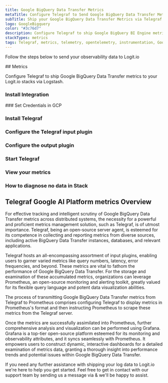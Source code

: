 ```yaml
---
title: Google BigQuery Data Transfer Metrics
metaTitle: Configure Telegraf to Send Google BigQuery Data Transfer Metrics
subTitle: Ship your Google BigQuery Data Transfer Metrics via Telegraf to your Logit.io Stack
logo: GoogleBigquery
color: "#3c76d7"
description: Configure Telegraf to ship Google BigQuery BI Engine metrics to your Logit.io stacks. Use our Telegraf Google BigQuery BI Engine metrics example configuration.
stackTypes: metrics
tags: Telegraf, metrics, telemetry, opentelemetry, instrumentation, Google BigQuery Data Transfer, Big, Query
---
```


Follow the steps below to send your observability data to Logit.io

<Steps>
  ## Metrics

  Configure Telegraf to ship Google BigQuery Data Transfer metrics to your Logit.io stacks via Logstash.
  
  ### Install Integration
  <InstallIntegration/>
  ### Set Credentials in GCP

  <SetGCPCredentials intro="Google BigQuery Data Transfer Service, a specialized offering within Google Cloud, provides automated data movement from SaaS applications to Google BigQuery. 
  Promoting secure and seamless data transfer, it plays a pivotal role in today's data-centric, cloud-based ecosystems."/>

  ### Install Telegraf

  <InstallTelegraf />

  ### Configure the Telegraf input plugin

  <TelegrafStackDriverInput metric_type="bigquerydatatransfer.googleapis.com"/>

  ### Configure the output plugin

  <TelegrafOutputPlugin />

  ### Start Telegraf

  <StartTelegraf />

  ### View your metrics
  <LaunchStack stackType="metrics" source="Google_BigQuery_Data_Transfer_Metrics_via_Telegraf" utmMedium="metrics" utmCampaign="telegraf-GoogleBigQueryDataTransfer-metrics" />

  ### How to diagnose no data in Stack

  <DiagnoseNoData />
</Steps>

## Telegraf Google AI Platform metrics Overview

For effective tracking and intelligent scrutiny of Google BigQuery Data Transfer metrics across distributed 
systems, the necessity for a powerful and proficient metrics management solution, such as Telegraf, is of utmost importance. 
Telegraf, being an open-source server agent, is esteemed for its competence in collecting and reporting metrics from 
diverse sources, including active BigQuery Data Transfer instances, databases, and relevant applications.

Telegraf hosts an all-encompassing assortment of input plugins, enabling users to garner varied metrics like 
query numbers, latency, error frequencies, and beyond. These metrics are vital to fathom the performance of 
Google BigQuery Data Transfer. For the storage and examination of these accumulated metrics, organizations 
can leverage Prometheus, an open-source monitoring and alerting toolkit, greatly valued for its flexible 
query language and potent data visualization abilities.

The process of transmitting Google BigQuery Data Transfer metrics from Telegraf to Prometheus comprises configuring 
Telegraf to display metrics in Prometheus's format and then instructing Prometheus to scrape these metrics from the 
Telegraf server.

Once the metrics are successfully assimilated into Prometheus, further comprehensive analysis and visualization can 
be performed using Grafana. Grafana is a top-tier open-source platform esteemed for its monitoring and observability 
attributes, and it syncs seamlessly with Prometheus. It empowers users to construct dynamic, interactive dashboards 
for a detailed examination of metrics data, granting a thorough insight into performance trends and potential issues 
within Google BigQuery Data Transfer.

If you need any further assistance with shipping your log data to Logit.io we're here to help you get started. 
Feel free to get in contact with our support team by sending us a message via <IntercomButton text="live chat" /> & we'll be happy to assist.